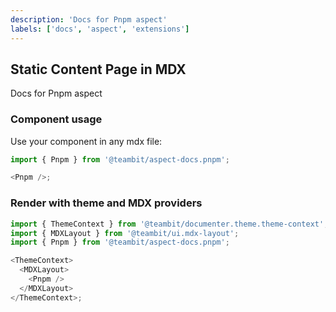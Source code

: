 ```yaml
---
description: 'Docs for Pnpm aspect'
labels: ['docs', 'aspect', 'extensions']
---
```



## Static Content Page in MDX

Docs for Pnpm aspect

### Component usage

Use your component in any mdx file:

```js
import { Pnpm } from '@teambit/aspect-docs.pnpm';

<Pnpm />;
```

### Render with theme and MDX providers

```js
import { ThemeContext } from '@teambit/documenter.theme.theme-context';
import { MDXLayout } from '@teambit/ui.mdx-layout';
import { Pnpm } from '@teambit/aspect-docs.pnpm';

<ThemeContext>
  <MDXLayout>
    <Pnpm />
  </MDXLayout>
</ThemeContext>;
```
